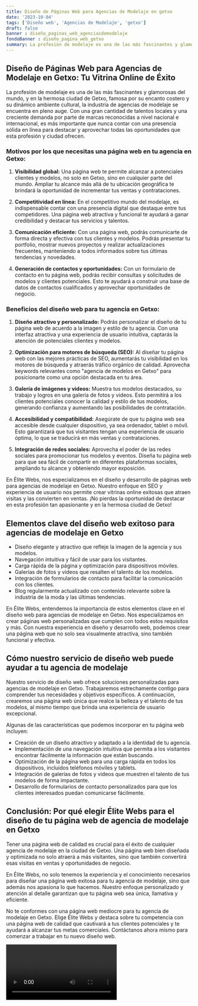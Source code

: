 ```yaml
---
title: Diseño de Páginas Web para Agencias de Modelaje en getxo
date: '2023-10-04'
tags: ['Diseño web', 'Agencias de Modelaje', 'getxo']
draft: false
banner : diseño_paginas_web_agenciasdemodelaje
fondoBanner : diseño_pagina_web_getxo
summary: La profesión de modelaje es una de las más fascinantes y glamorosas del mundo, y en la hermosa ciudad de Getxo, famosa por su encanto costero y su dinámico ambiente cultural, la industria de agencias de modelaje se encuentra en pleno auge. Con una gran cantidad de talentos locales y una creciente demanda por parte de marcas reconocidas a nivel nacional e internacional, es más importante que nunca contar con una presencia sólida en línea para destacar y aprovechar todas las oportunidades que esta profesión y ciudad ofrecen.
---
```


## Diseño de Páginas Web para Agencias de Modelaje en Getxo: Tu Vitrina Online de Éxito

La profesión de modelaje es una de las más fascinantes y glamorosas del mundo, y en la hermosa ciudad de Getxo, famosa por su encanto costero y su dinámico ambiente cultural, la industria de agencias de modelaje se encuentra en pleno auge. Con una gran cantidad de talentos locales y una creciente demanda por parte de marcas reconocidas a nivel nacional e internacional, es más importante que nunca contar con una presencia sólida en línea para destacar y aprovechar todas las oportunidades que esta profesión y ciudad ofrecen.

### Motivos por los que necesitas una página web en tu agencia en Getxo:

1. **Visibilidad global:** Una página web te permite alcanzar a potenciales clientes y modelos, no solo en Getxo, sino en cualquier parte del mundo. Ampliar tu alcance más allá de tu ubicación geográfica te brindará la oportunidad de incrementar tus ventas y contrataciones.

2. **Competitividad en línea:** En el competitivo mundo del modelaje, es indispensable contar con una presencia digital que destaque entre tus competidores. Una página web atractiva y funcional te ayudará a ganar credibilidad y destacar tus servicios y talentos.

3. **Comunicación eficiente:** Con una página web, podrás comunicarte de forma directa y efectiva con tus clientes y modelos. Podrás presentar tu portfolio, mostrar nuevos proyectos y realizar actualizaciones frecuentes, manteniendo a todos informados sobre tus últimas tendencias y novedades.

4. **Generación de contactos y oportunidades:** Con un formulario de contacto en tu página web, podrás recibir consultas y solicitudes de modelos y clientes potenciales. Esto te ayudará a construir una base de datos de contactos cualificados y aprovechar oportunidades de negocio.

### Beneficios del diseño web para tu agencia en Getxo:

1. **Diseño atractivo y personalizado:** Podrás personalizar el diseño de tu página web de acuerdo a la imagen y estilo de tu agencia. Con una interfaz atractiva y una experiencia de usuario intuitiva, captarás la atención de potenciales clientes y modelos.

2. **Optimización para motores de búsqueda (SEO):** Al diseñar tu página web con las mejores prácticas de SEO, aumentarás tu visibilidad en los motores de búsqueda y atraerás tráfico orgánico de calidad. Aprovecha keywords relevantes como "agencia de modelos en Getxo" para posicionarte como una opción destacada en tu área.

3. **Galería de imágenes y videos:** Muestra tus modelos destacados, su trabajo y logros en una galería de fotos y videos. Esto permitirá a los clientes potenciales conocer la calidad y estilo de tus modelos, generando confianza y aumentando las posibilidades de contratación.

4. **Accesibilidad y compatibilidad:** Asegúrate de que tu página web sea accesible desde cualquier dispositivo, ya sea ordenador, tablet o móvil. Esto garantizará que tus visitantes tengan una experiencia de usuario óptima, lo que se traducirá en más ventas y contrataciones.

5. **Integración de redes sociales:** Aprovecha el poder de las redes sociales para promocionar tus modelos y eventos. Diseña tu página web para que sea fácil de compartir en diferentes plataformas sociales, ampliando tu alcance y obteniendo mayor exposición.

En Élite Webs, nos especializamos en el diseño y desarrollo de páginas web para agencias de modelaje en Getxo. Nuestro enfoque en SEO y experiencia de usuario nos permite crear vitrinas online exitosas que atraen visitas y las convierten en ventas. ¡No pierdas la oportunidad de destacar en esta profesión tan apasionante y en la hermosa ciudad de Getxo!

<GifSeo />

<Cta />

## Elementos clave del diseño web exitoso para agencias de modelaje en Getxo

- Diseño elegante y atractivo que refleje la imagen de la agencia y sus modelos.
- Navegación intuitiva y fácil de usar para los visitantes.
- Carga rápida de la página y optimización para dispositivos móviles.
- Galerías de fotos y videos que resalten el talento de los modelos.
- Integración de formularios de contacto para facilitar la comunicación con los clientes.
- Blog regularmente actualizado con contenido relevante sobre la industria de la moda y las últimas tendencias.

En Élite Webs, entendemos la importancia de estos elementos clave en el diseño web para agencias de modelaje en Getxo. Nos especializamos en crear páginas web personalizadas que cumplen con todos estos requisitos y más. Con nuestra experiencia en diseño y desarrollo web, podemos crear una página web que no solo sea visualmente atractiva, sino también funcional y efectiva.

## Cómo nuestro servicio de diseño web puede ayudar a tu agencia de modelaje

Nuestro servicio de diseño web ofrece soluciones personalizadas para agencias de modelaje en Getxo. Trabajaremos estrechamente contigo para comprender tus necesidades y objetivos específicos. A continuación, crearemos una página web única que realce la belleza y el talento de tus modelos, al mismo tiempo que brinda una experiencia de usuario excepcional.

Algunas de las características que podemos incorporar en tu página web incluyen:

- Creación de un diseño atractivo y adaptado a la identidad de tu agencia.
- Implementación de una navegación intuitiva que permita a los visitantes encontrar fácilmente la información que están buscando.
- Optimización de la página web para una carga rápida en todos los dispositivos, incluidos teléfonos móviles y tablets.
- Integración de galerías de fotos y videos que muestren el talento de tus modelos de forma impactante.
- Desarrollo de formularios de contacto personalizados para que los clientes interesados puedan comunicarse fácilmente.

## Conclusión: Por qué elegir Élite Webs para el diseño de tu página web de agencia de modelaje en Getxo

Tener una página web de calidad es crucial para el éxito de cualquier agencia de modelaje en la ciudad de Getxo. Una página web bien diseñada y optimizada no solo atraerá a más visitantes, sino que también convertirá esas visitas en ventas y oportunidades de negocio.

En Élite Webs, no solo tenemos la experiencia y el conocimiento necesarios para diseñar una página web exitosa para tu agencia de modelaje, sino que además nos apasiona lo que hacemos. Nuestro enfoque personalizado y atención al detalle garantizan que tu página web sea única, llamativa y eficiente.

No te conformes con una página web mediocre para tu agencia de modelaje en Getxo. Elige Élite Webs y destaca sobre tu competencia con una página web de calidad que cautivará a tus clientes potenciales y te ayudará a alcanzar tus metas comerciales. Contáctanos ahora mismo para comenzar a trabajar en tu nuevo diseño web.

<Video />

<CtaBot job='Agencias de Modelaje' city='getxo'/>

<Gmaps query='getxo+españa+maps' />
